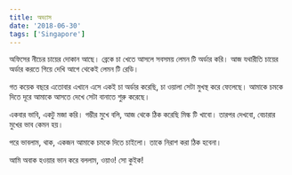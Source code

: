 ```yaml
---
title: অভ্যাস
date: '2018-06-30'
tags: ['Singapore']
---
```

 

অফিসের নীচের চায়ের দোকান আছে। ব্রেকে চা খেতে আসলে সবসময় লেমন টি অর্ডার করি। আজ যথারীতি চায়ের অর্ডার করতে গিয়ে দেখি আগে থেকেই লেমন টি রেডি।

 

গত কয়েক বছরে এতোবার এখানে এসে একই চা অর্ডার করেছি, চা ওয়ালা সেটা মুখস্থ করে ফেলেছে। আমাকে চমকে দিতে দূরে আমাকে আসতে দেখে সেটা বানাতে শুরু করেছে।

 

একবার ভাবি, একটু মজা করি। গম্ভীর মুখে বলি, আজ থেকে ঠিক করেছি মিল্ক টি খাবো। তারপর দেখবো, বেচারার মুখের ভাব কেমন হয়।

 

পরে ভাবলাম, থাক, একজন আমাকে চমকে দিতে চাইলো। তাকে নিরাশ করা ঠিক হবেনা।

 

আমি অবাক হওয়ার ভান করে বললাম, ওয়াও! সো কুইক!